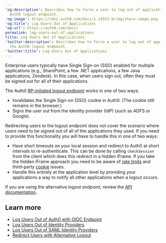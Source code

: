 ---
'og:description': Describes how to force a user to log out of applications using the
  Auth0 logout endpoint.
'og:image': https://cdn2.auth0.com/docs/1.14553.0/img/share-image.png
'og:title': Log Users Out of Applications
'og:url': https://auth0.com/docs/
permalink: log-users-out-of-applications
title: Log Users Out of Applications
'twitter:description': Describes how to force a user to log out of applications using
  the Auth0 logout endpoint.
'twitter:title': Log Users Out of Applications
---
Enterprise users typically have <Tooltip tip="Single Sign-On (SSO): Service that, after a user logs into one applicaton, automatically logs that user in to other applications." cta="View Glossary" href="/docs/glossary?term=Single+Sign-on">Single Sign-on</Tooltip> (SSO) enabled for multiple applications (e.g., SharePoint, a few .NET applications, a few Java applications, Zendesk). In this case, when users sign out, often they must be signed out for all of their applications.

The Auth0 [RP-initiated logout endpoint](/docs/authenticate/login/logout/log-users-out-of-auth0) works in one of two ways:

* Invalidates the Single Sign-on (SSO) cookie in Auth0. (The cookie still remains in the browser.)
* Signs the user out from the <Tooltip tip="Identity Provider (IdP): Service that stores and manages digital identities." cta="View Glossary" href="/docs/glossary?term=identity+provider">identity provider</Tooltip> (IdP) (such as ADFS or Google).

Redirecting users to the logout endpoint does not cover the scenario where users need to be signed out of all of the applications they used. If you need to provide this functionality you will have to handle this in one of two ways:

* Have short timeouts on your local session and redirect to Auth0 at short intervals to re-authenticate. This can be done by calling `checkSession` from the client which does this redirect in a hidden iFrame. If you take the hidden iFrame approach you need to be aware of [rate limits](/docs/troubleshoot/customer-support/operational-policies/rate-limit-policy) and third-party [cookie](/docs/manage-users/cookies) issues.
* Handle this entirely at the application level by providing your applications a way to notify all other applications when a logout occurs.

If you are using the alternative logout endpoint, review the [API documentation](https://auth0.com/docs/api/authentication#logout).

## Learn more

* [Log Users Out of Auth0 with OIDC Endpoint](/docs/authenticate/login/logout/log-users-out-of-auth0)
* [Log Users Out of Identity Providers](/docs/authenticate/login/logout/log-users-out-of-idps)
* [Log Users Out of SAML Identity Providers](/docs/authenticate/login/logout/log-users-out-of-saml-idps)
* [Redirect Users with Alternative Logout](/docs/authenticate/login/logout/redirect-users-after-logout)
